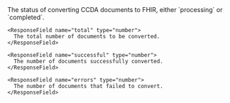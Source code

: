 <ResponseField name="convert" type="Progress">
  <Expandable title="Convert Properties">
    <ResponseField name="status" type="string" required>
      The status of converting CCDA documents to FHIR, either `processing` or `completed`.
    </ResponseField>

    <ResponseField name="total" type="number">
      The total number of documents to be converted.
    </ResponseField>

    <ResponseField name="successful" type="number">
      The number of documents successfully converted.
    </ResponseField>

    <ResponseField name="errors" type="number">
      The number of documents that failed to convert.
    </ResponseField>

  </Expandable>
</ResponseField>
